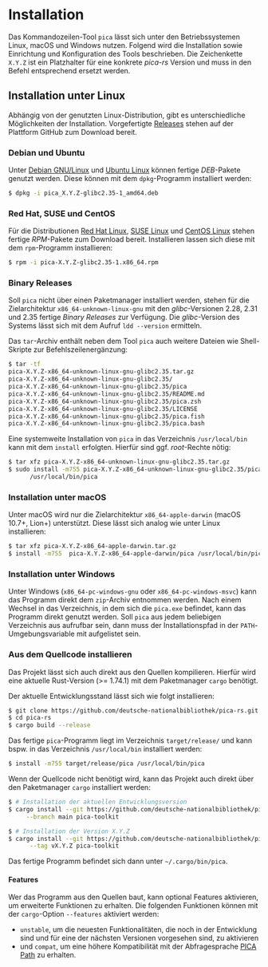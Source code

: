 # Installation {.unnumbered}

Das Kommandozeilen-Tool `pica` lässt sich unter den Betriebssystemen
Linux, macOS und Windows nutzen. Folgend wird die Installation sowie
Einrichtung und Konfiguration des Tools beschrieben. Die Zeichenkette
`X.Y.Z` ist ein Platzhalter für eine konkrete *pica-rs* Version und
muss in den Befehl entsprechend ersetzt werden.

## Installation unter Linux

Abhängig von der genutzten Linux-Distribution, gibt es
unterschiedliche Möglichkeiten der Installation. Vorgefertigte
[Releases] stehen auf der Plattform GitHub zum Download bereit.

### Debian und Ubuntu

Unter [Debian GNU/Linux] und [Ubuntu Linux] können fertige
*DEB*-Pakete genutzt werden.  Diese können mit dem `dpkg`-Programm
installiert werden:

```.bash
$ dpkg -i pica_X.Y.Z-glibc2.35-1_amd64.deb
```

### Red Hat, SUSE und CentOS

Für die Distributionen [Red Hat Linux], [SUSE Linux] und [CentOS
Linux] stehen fertige *RPM*-Pakete zum Download bereit. Installieren
lassen sich diese mit dem `rpm`-Programm installieren:

```.bash
$ rpm -i pica-X.Y.Z-glibc2.35-1.x86_64.rpm
```

### Binary Releases

Soll `pica` nicht über einen Paketmanager installiert werden, stehen
für die Zielarchitektur `x86_64-unknown-linux-gnu` mit den
*glibc*-Versionen 2.28, 2.31 und 2.35 fertige *Binary Releases* zur
Verfügung. Die *glibc*-Version des Systems lässt sich mit dem Aufruf
`ldd --version` ermitteln.

Das `tar`-Archiv enthält neben dem Tool `pica` auch weitere Dateien
wie Shell-Skripte zur Befehlszeilenergänzung:

```.bash
$ tar -tf
pica-X.Y.Z-x86_64-unknown-linux-gnu-glibc2.35.tar.gz
pica-X.Y.Z-x86_64-unknown-linux-gnu-glibc2.35/
pica-X.Y.Z-x86_64-unknown-linux-gnu-glibc2.35/pica
pica-X.Y.Z-x86_64-unknown-linux-gnu-glibc2.35/README.md
pica-X.Y.Z-x86_64-unknown-linux-gnu-glibc2.35/pica.zsh
pica-X.Y.Z-x86_64-unknown-linux-gnu-glibc2.35/LICENSE
pica-X.Y.Z-x86_64-unknown-linux-gnu-glibc2.35/pica.fish
pica-X.Y.Z-x86_64-unknown-linux-gnu-glibc2.35/pica.bash
```

Eine systemweite Installation von `pica` in das Verzeichnis
`/usr/local/bin` kann mit dem `install` erfolgten. Hierfür sind
ggf. *root*-Rechte nötig:

```.bash
$ tar xfz pica-X.Y.Z-x86_64-unknown-linux-gnu-glibc2.35.tar.gz
$ sudo install -m755 pica-X.Y.Z-x86_64-unknown-linux-gnu-glibc2.35/pica \
      /usr/local/bin/pica
```

### Installation unter macOS

Unter macOS wird nur die Zielarchitektur `x86_64-apple-darwin` (macOS
10.7+, Lion+) unterstützt. Diese lässt sich analog wie unter Linux
installieren:

```.bash
$ tar xfz pica-X.Y.Z-x86_64-apple-darwin.tar.gz
$ install -m755  pica-X.Y.Z-x86_64-apple-darwin/pica /usr/local/bin/pica
```

### Installation unter Windows

Unter Windows (`x86_64-pc-windows-gnu` oder `x86_64-pc-windows-msvc`)
kann das Programm direkt dem `zip`-Archiv entnommen werden. Nach einem
Wechsel in das Verzeichnis, in dem sich die `pica.exe` befindet, kann
das Programm direkt genutzt werden. Soll `pica` aus jedem beliebigen
Verzeichnis aus aufrufbar sein, dann muss der Installationspfad in der
`PATH`-Umgebungsvariable mit aufgelistet sein.


### Aus dem Quellcode installieren

Das Projekt lässt sich auch direkt aus den Quellen
kompilieren. Hierfür wird eine aktuelle Rust-Version (>= 1.74.1) mit
dem Paketmanager `cargo` benötigt.

Der aktuelle Entwicklungsstand lässt sich wie folgt installieren:

```.bash
$ git clone https://github.com/deutsche-nationalbibliothek/pica-rs.git
$ cd pica-rs
$ cargo build --release
```

Das fertige `pica`-Programm liegt im Verzeichnis `target/release/` und
kann bspw. in das Verzeichnis `/usr/local/bin` installiert werden:

```.bash
$ install -m755 target/release/pica /usr/local/bin/pica
```

Wenn der Quellcode nicht benötigt wird, kann das Projekt auch direkt
über den Paketmanager `cargo` installiert werden:

```.bash
$ # Installation der aktuellen Entwicklungsversion
$ cargo install --git https://github.com/deutsche-nationalbibliothek/pica-rs \
     --branch main pica-toolkit

$ # Installation der Version X.Y.Z
$ cargo install --git https://github.com/deutsche-nationalbibliothek/pica-rs \
      --tag vX.Y.Z pica-toolkit
```

Das fertige Programm befindet sich dann unter `~/.cargo/bin/pica`.

#### Features

Wer das Programm aus den Quellen baut, kann optional Features
aktivieren, um erweiterte Funktionen zu erhalten. Die folgenden
Funktionen können mit der `cargo`-Option `--features` aktiviert
werden:

- `unstable`, um die neuesten Funktionalitäten, die noch in der
  Entwicklung sind und für eine der nächsten Versionen vorgesehen
  sind, zu aktivieren
- und `compat`, um eine höhere Kompatibilität mit der Abfragesprache
  [PICA Path] zu erhalten.


[Releases]: https://github.com/deutsche-nationalbibliothek/pica-rs/releases
[CentOS Linux]: https://www.centos.org
[Debian GNU/Linux]: https://www.debian.org
[Red Hat Linux]: https://www.redhat.com
[SUSE Linux]: https:://www.suse.com
[Ubuntu Linux]: https://ubuntu.com
[PICA Path]: https://format.gbv.de/query/picapath

